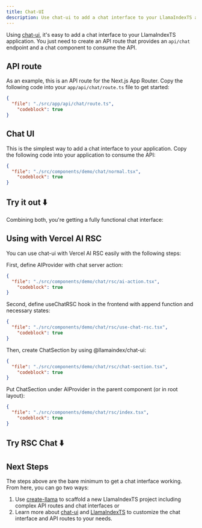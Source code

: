 ```yaml
---
title: Chat-UI 
description: Use chat-ui to add a chat interface to your LlamaIndexTS application.
---
```


Using [chat-ui](https://github.com/run-llama/chat-ui), it's easy to add a chat interface to your LlamaIndexTS application.
You just need to create an API route that provides an `api/chat` endpoint and a chat component to consume the API.

## API route

As an example, this is an API route for the Next.js App Router. Copy the following code into your `app/api/chat/route.ts` file to get started:

```json doc-gen:file
{
  "file": "./src/app/api/chat/route.ts",
	"codeblock": true
}
```

## Chat UI

This is the simplest way to add a chat interface to your application. Copy the following code into your application to consume the API:

```json doc-gen:file
{
  "file": "./src/components/demo/chat/normal.tsx",
	"codeblock": true
}
```

## Try it out ⬇️

Combining both, you're getting a fully functional chat interface:

<ChatDemo />

## Using with Vercel AI RSC

You can use chat-ui with Vercel AI RSC easily with the following steps:

First, define AIProvider with chat server action:

```json doc-gen:file
{
  "file": "./src/components/demo/chat/rsc/ai-action.tsx",
	"codeblock": true
}
```

Second, define useChatRSC hook in the frontend with append function and necessary states:

```json doc-gen:file
{
  "file": "./src/components/demo/chat/rsc/use-chat-rsc.tsx",
	"codeblock": true
}
```

Then, create ChatSection by using @llamaindex/chat-ui:

```json doc-gen:file
{
  "file": "./src/components/demo/chat/rsc/chat-section.tsx",
	"codeblock": true
}
```

Put ChatSection under AIProvider in the parent component (or in root layout):

```json doc-gen:file
{
  "file": "./src/components/demo/chat/rsc/index.tsx",
	"codeblock": true
}
```

## Try RSC Chat ⬇️

<ChatDemoRSC />

## Next Steps

The steps above are the bare minimum to get a chat interface working. From here, you can go two ways:

1. Use [create-llama](https://github.com/run-llama/create-llama) to scaffold a new LlamaIndexTS project including complex API routes and chat interfaces or
2. Learn more about [chat-ui](https://github.com/run-llama/chat-ui) and [LlamaIndexTS](https://github.com/run-llama/llamaindex-ts) to customize the chat interface and API routes to your needs.

